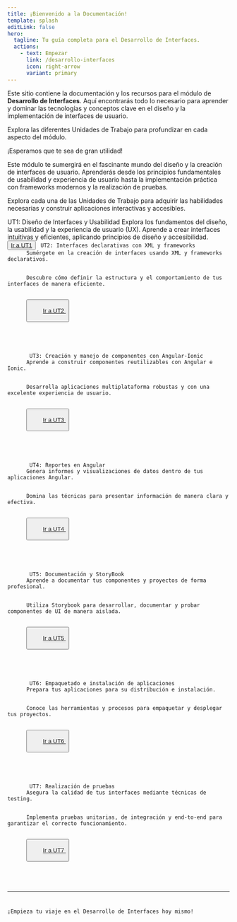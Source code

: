 ```yaml
---
title: ¡Bienvenido a la Documentación!
template: splash
editLink: false
hero:
  tagline: Tu guía completa para el Desarrollo de Interfaces.
  actions:
    - text: Empezar
      link: /desarrollo-interfaces
      icon: right-arrow
      variant: primary
---
```


Este sitio contiene la documentación y los recursos para el módulo de **Desarrollo de Interfaces**. Aquí encontrarás todo lo necesario para aprender y dominar las tecnologías y conceptos clave en el diseño y la implementación de interfaces de usuario.

Explora las diferentes Unidades de Trabajo para profundizar en cada aspecto del módulo.

¡Esperamos que te sea de gran utilidad!


Este módulo te sumergirá en el fascinante mundo del diseño y la creación de interfaces de usuario. Aprenderás desde los principios fundamentales de usabilidad y experiencia de usuario hasta la implementación práctica con frameworks modernos y la realización de pruebas.

Explora cada una de las Unidades de Trabajo para adquirir las habilidades necesarias y construir aplicaciones interactivas y accesibles.

<div className="grid grid-cols-1 md:grid-cols-2 lg:grid-cols-3 gap-4 my-8">
  <Card className="flex flex-col h-full">
    <CardHeader>
      <CardTitle className="flex items-center gap-2"><LayoutDashboard className="h-5 w-5" /> UT1: Diseño de Interfaces y Usabilidad</CardTitle>
      <CardDescription>Explora los fundamentos del diseño, la usabilidad y la experiencia de usuario (UX).</CardDescription>
    </CardHeader>
    <CardContent className="flex-grow">
      Aprende a crear interfaces intuitivas y eficientes, aplicando principios de diseño y accesibilidad.
    </CardContent>
    <CardFooter>
      <Button asChild variant="link" className="px-0">
        <a href="/desarrollo-interfaces/ut1">Ir a UT1 <ArrowRight className="ml-2 h-4 w-4" /></a>
      </Button>
    </CardFooter>
  </Card>

  <Card className="flex flex-col h-full">
    <CardHeader>
      <CardTitle className="flex items-center gap-2"><Code className="h-5 w-5" /> UT2: Interfaces declarativas con XML y frameworks</CardTitle>
      <CardDescription>Sumérgete en la creación de interfaces usando XML y frameworks declarativos.</CardDescription>
    </CardHeader>
    <CardContent className="flex-grow">
      Descubre cómo definir la estructura y el comportamiento de tus interfaces de manera eficiente.
    </CardContent>
    <CardFooter>
      <Button asChild variant="link" className="px-0">
        <a href="/desarrollo-interfaces/ut2">Ir a UT2 <ArrowRight className="ml-2 h-4 w-4" /></a>
      </Button>
    </CardFooter>
  </Card>

  <Card className="flex flex-col h-full">
    <CardHeader>
      <CardTitle className="flex items-center gap-2"><Component className="h-5 w-5" /> UT3: Creación y manejo de componentes con Angular-Ionic</CardTitle>
      <CardDescription>Aprende a construir componentes reutilizables con Angular e Ionic.</CardDescription>
    </CardHeader>
    <CardContent className="flex-grow">
      Desarrolla aplicaciones multiplataforma robustas y con una excelente experiencia de usuario.
    </CardContent>
    <CardFooter>
      <Button asChild variant="link" className="px-0">
        <a href="/desarrollo-interfaces/ut3">Ir a UT3 <ArrowRight className="ml-2 h-4 w-4" /></a>
      </Button>
    </CardFooter>
  </Card>

  <Card className="flex flex-col h-full">
    <CardHeader>
      <CardTitle className="flex items-center gap-2"><FileText className="h-5 w-5" /> UT4: Reportes en Angular</CardTitle>
      <CardDescription>Genera informes y visualizaciones de datos dentro de tus aplicaciones Angular.</CardDescription>
    </CardHeader>
    <CardContent className="flex-grow">
      Domina las técnicas para presentar información de manera clara y efectiva.
    </CardContent>
    <CardFooter>
      <Button asChild variant="link" className="px-0">
        <a href="/desarrollo-interfaces/ut4">Ir a UT4 <ArrowRight className="ml-2 h-4 w-4" /></a>
      </Button>
    </CardFooter>
  </Card>

  <Card className="flex flex-col h-full">
    <CardHeader>
      <CardTitle className="flex items-center gap-2"><BookOpen className="h-5 w-5" /> UT5: Documentación y StoryBook</CardTitle>
      <CardDescription>Aprende a documentar tus componentes y proyectos de forma profesional.</CardDescription>
    </CardHeader>
    <CardContent className="flex-grow">
      Utiliza Storybook para desarrollar, documentar y probar componentes de UI de manera aislada.
    </CardContent>
    <CardFooter>
      <Button asChild variant="link" className="px-0">
        <a href="/desarrollo-interfaces/ut5">Ir a UT5 <ArrowRight className="ml-2 h-4 w-4" /></a>
      </Button>
    </CardFooter>
  </Card>

  <Card className="flex flex-col h-full">
    <CardHeader>
      <CardTitle className="flex items-center gap-2"><Package className="h-5 w-5" /> UT6: Empaquetado e instalación de aplicaciones</CardTitle>
      <CardDescription>Prepara tus aplicaciones para su distribución e instalación.</CardDescription>
    </CardHeader>
    <CardContent className="flex-grow">
      Conoce las herramientas y procesos para empaquetar y desplegar tus proyectos.
    </CardContent>
    <CardFooter>
      <Button asChild variant="link" className="px-0">
        <a href="/desarrollo-interfaces/ut6">Ir a UT6 <ArrowRight className="ml-2 h-4 w-4" /></a>
      </Button>
    </CardFooter>
  </Card>

  <Card className="flex flex-col h-full">
    <CardHeader>
      <CardTitle className="flex items-center gap-2"><TestTube className="h-5 w-5" /> UT7: Realización de pruebas</CardTitle>
      <CardDescription>Asegura la calidad de tus interfaces mediante técnicas de testing.</CardDescription>
    </CardHeader>
    <CardContent className="flex-grow">
      Implementa pruebas unitarias, de integración y end-to-end para garantizar el correcto funcionamiento.
    </CardContent>
    <CardFooter>
      <Button asChild variant="link" className="px-0">
        <a href="/desarrollo-interfaces/ut7">Ir a UT7 <ArrowRight className="ml-2 h-4 w-4" /></a>
      </Button>
    </CardFooter>
  </Card>
</div>

---

¡Empieza tu viaje en el Desarrollo de Interfaces hoy mismo!